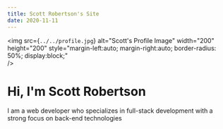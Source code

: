 ```yaml
---
title: Scott Robertson's Site
date: 2020-11-11
---
```


<img 
    src={`../../profile.jpg`} 
    alt="Scott's Profile Image"
    width="200" height="200" 
    style="margin-left:auto; margin-right:auto; border-radius: 50%; display:block;"      
 />

# Hi, I'm Scott Robertson

I am a web developer who specializes in full-stack development with a strong focus on back-end technologies
